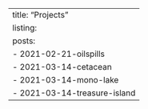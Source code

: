 ---
title: "Projects"
listing: 
  posts:
    - 2021-02-21-oilspills
    - 2021-03-14-cetacean
    - 2021-03-14-mono-lake
    - 2021-03-14-treasure-island
---
